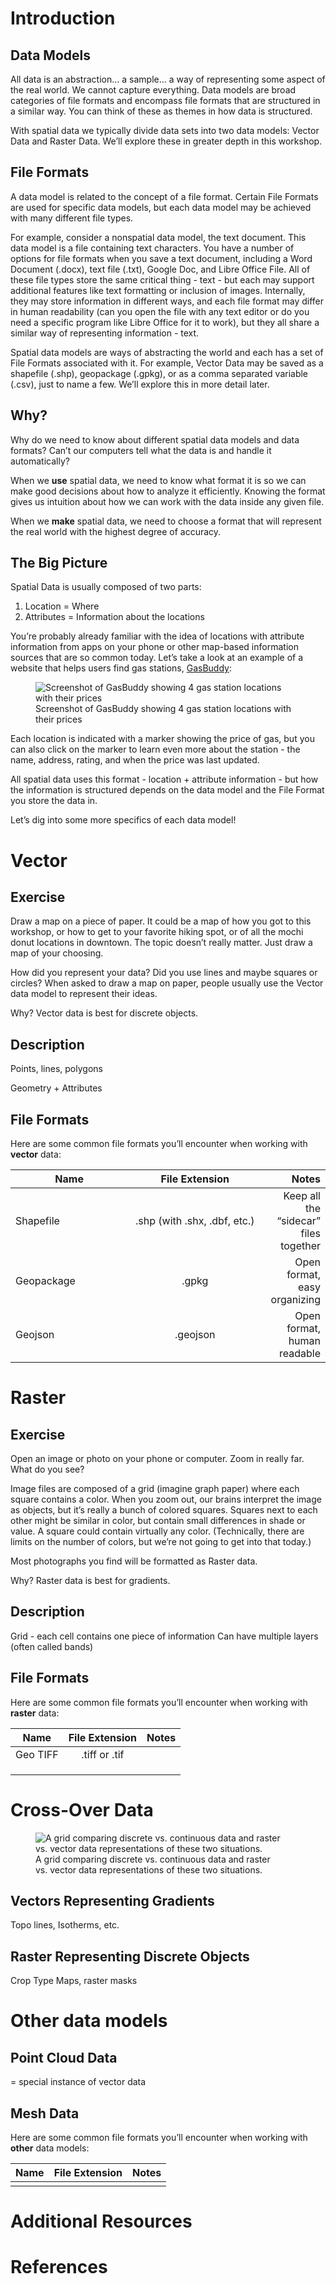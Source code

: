 # Introduction


## Data Models
All data is an abstraction... a sample... a way of representing some aspect of the real world. We cannot capture everything. Data models are broad categories of file formats and encompass file formats that are structured in a similar way. You can think of these as themes in how data is structured.

With spatial data we typically divide data sets into two data models: Vector Data and Raster Data. We'll explore these in greater depth in this workshop.



## File Formats

A data model is related to the concept of a file format. Certain File Formats are used for specific data models, but each data model may be achieved with many different file types.  

For example, consider a nonspatial data model, the text document. This data model is a file containing text characters. You have a number of options for file formats when you save a text document, including a Word Document (.docx), text file (.txt), Google Doc, and Libre Office File. All of these file types store the same critical thing - text - but each may support additional features like text formatting or inclusion of images. Internally, they may store information in different ways, and each file format may differ in human readability (can you open the file with any text editor or do you need a specific program like Libre Office for it to work), but they all share a similar way of representing information - text.

Spatial data models are ways of abstracting the world and each has a set of File Formats associated with it. For example, Vector Data may be saved as a shapefile (.shp), geopackage (.gpkg), or as a comma separated variable (.csv), just to name a few.  We'll explore this in more detail later.


## Why?

Why do we need to know about different spatial data models and data formats? Can't our computers tell what the data is and handle it automatically? 

When we **use** spatial data, we need to know what format it is so we can make good decisions about how to analyze it efficiently. Knowing the format gives us intuition about how we can work with the data inside any given file.

When we **make** spatial data, we need to choose a format that will represent the real world with the highest degree of accuracy.

## The Big Picture

Spatial Data is usually composed of two parts:

1. Location = Where
2. Attributes = Information about the locations

You're probably already familiar with the idea of locations with attribute information from apps on your phone or other map-based information sources that are so common today. Let's take a look at an example of a website that helps users find gas stations, [GasBuddy](https://www.gasbuddy.com/):

![Screenshot of GasBuddy showing 4 gas station locations with their prices](images/GasBuddy_2024-09-23.png)

Each location is indicated with a marker showing the price of gas, but you can also click on the marker to learn even more about the station - the name, address, rating, and when the price was last updated.

All spatial data uses this format - location + attribute information - but how the information is structured depends on the data model and the File Format you store the data in.

Let's dig into some more specifics of each data model!


<!--- VECTOR DATA --->
# Vector

## Exercise 

Draw a map on a piece of paper. It could be a map of how you got to this workshop, or how to get to your favorite hiking spot, or of all the mochi donut locations in downtown. The topic doesn't really matter. Just draw a map of your choosing.

How did you represent your data? Did you use lines and maybe squares or circles? When asked to draw a map on paper, people usually use the Vector data model to represent their ideas.

Why? Vector data is best for discrete objects.

## Description

Points, lines, polygons

Geometry + Attributes


## File Formats

Here are some common file formats you'll encounter when working with **vector** data:

| Name          | File Extension| Notes  |
| ------------- |:-------------:| ------:|
| Shapefile     | .shp (with .shx, .dbf, etc.) | Keep all the "sidecar" files together |
| Geopackage    | .gpkg         | Open format, easy organizing |
| Geojson       | .geojson      | Open format, human readable  |



<!--- RASTER DATA --->
# Raster

## Exercise 

Open an image or photo on your phone or computer. Zoom in really far. What do you see?

Image files are composed of a grid (imagine graph paper) where each square contains a color. When you zoom out, our brains interpret the image as objects, but it's really a bunch of colored squares. Squares next to each other might be similar in color, but contain small differences in shade or value. A square could contain virtually any color. (Technically, there are limits on the number of colors, but we're not going to get into that today.)

Most photographs you find will be formatted as Raster data.

Why? Raster data is best for gradients.

## Description

Grid - each cell contains one piece of information
Can have multiple layers (often called bands)

## File Formats

Here are some common file formats you'll encounter when working with **raster** data:

| Name          | File Extension| Notes  |
| ------------- |:-------------:| ------:|
| Geo TIFF      | .tiff or .tif |        |
|               |               |        |
|               |               |        |
|               |               |        |


<!--- CROSS-OVER DATA --->
# Cross-Over Data

![A grid comparing discrete vs. continuous data and raster vs. vector data representations of these two situations.](images/geometries_data_types.png)

## Vectors Representing Gradients

Topo lines, Isotherms, etc.


## Raster Representing Discrete Objects

Crop Type Maps, raster masks





<!--- OTHER DATA --->
# Other data models

## Point Cloud Data

= special instance of vector data

## Mesh Data


Here are some common file formats you'll encounter when working with **other** data models:

| Name          | File Extension| Notes  |
| ------------- |:-------------:| ------:|
|               |               |        |




<!--- Additional Resources --->
# Additional Resources


<!--- References --->
# References








<!--- KNITTING NOTES --->

<!---  Put this code in the TERMINAL window in R Studio:

cd C:/Users/mmtobias/Documents/GitHub/workshop_spatial_data_formats
./knit.R


--->